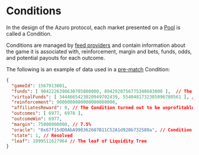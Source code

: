 # Conditions

In the design of the Azuro protocol, each market presented on a [Pool](/concepts/protocol/pools) is called a Condition.

Conditions are managed by [feed providers](/concepts/basic/feed-providers) and contain information about the
game it is associated with, reinforcement, margin and bets, funds, odds, and potential
payouts for each outcome.

The following is an example of data used in a [pre-match](/contracts/prematch-core) Condition:

```json
{
  "gameId": 1567913801,
  "funds": [ 9042226398630705800000, 8942920756775340683000 ],  // The outcome fund is equal to the total volume of bets on the Condition + reinforcement - potential payouts in the event of the opposing outcome winning
  "virtualFunds": [ 3444665423020949702439, 5540481732385096780561 ], // Used to calculate odds
  "reinforcement": 9000000000000000000000,
  "affiliatesReward": 0, // The Condition turned out to be unprofitable
  "outcomes": [ 6977, 6978 ],
  "outcomeWin": 6977,
  "margin": 75000000000, // 7.5%
  "oracle": "0x67f15dD0AbA990362607B11C52A1d920b732580a", // Condition creator address
  "state": 1, // Resolved
  "leaf": 1099511627964 // The leaf of Liquidity Tree
}
```
